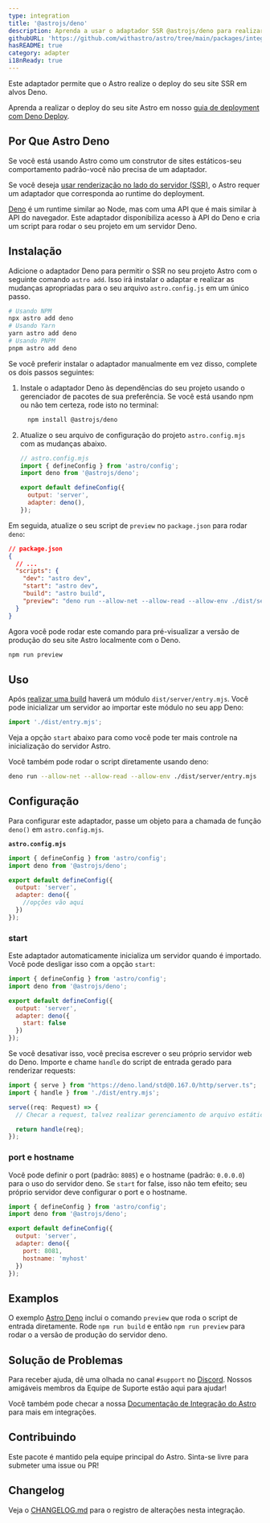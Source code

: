 ```yaml
---
type: integration
title: '@astrojs/deno'
description: Aprenda a usar o adaptador SSR @astrojs/deno para realizar o deploy do seu projeto Astro.
githubURL: 'https://github.com/withastro/astro/tree/main/packages/integrations/deno/'
hasREADME: true
category: adapter
i18nReady: true
---
```



Este adaptador permite que o Astro realize o deploy do seu site SSR em alvos Deno.

Aprenda a realizar o deploy do seu site Astro em nosso [guia de deployment com Deno Deploy](/pt-br/guides/deploy/deno/).

## Por Que Astro Deno

Se você está usando Astro como um construtor de sites estáticos-seu comportamento padrão-você não precisa de um adaptador.

Se você deseja [usar renderização no lado do servidor (SSR)](/pt-br/guides/server-side-rendering/), o Astro requer um adaptador que corresponda ao runtime do deployment.

[Deno](https://deno.land/) é um runtime similar ao Node, mas com uma API que é mais similar à API do navegador. Este adaptador disponibiliza acesso à API do Deno e cria um script para rodar o seu projeto em um servidor Deno.

## Instalação

Adicione o adaptador Deno para permitir o SSR no seu projeto Astro com o seguinte comando `astro add`. Isso irá instalar o adaptar e realizar as mudanças apropriadas para o seu arquivo `astro.config.js` em um único passo.

```sh
# Usando NPM
npx astro add deno
# Usando Yarn
yarn astro add deno
# Usando PNPM
pnpm astro add deno
```

Se você preferir instalar o adaptador manualmente em vez disso, complete os dois passos seguintes:

1.  Instale o adaptador Deno às dependências do seu projeto usando o gerenciador de pacotes de sua preferência. Se você está usando npm ou não tem certeza, rode isto no terminal:

    ```bash
      npm install @astrojs/deno
    ```

2.  Atualize o seu arquivo de configuração do projeto `astro.config.mjs` com as mudanças abaixo.

    ```js ins={3,6-7}
    // astro.config.mjs
    import { defineConfig } from 'astro/config';
    import deno from '@astrojs/deno';

    export default defineConfig({
      output: 'server',
      adapter: deno(),
    });
    ```

Em seguida, atualize o seu script de `preview` no `package.json` para rodar `deno`:

```json ins={8}
// package.json
{
  // ...
  "scripts": {
    "dev": "astro dev",
    "start": "astro dev",
    "build": "astro build",
    "preview": "deno run --allow-net --allow-read --allow-env ./dist/server/entry.mjs"
  }
}
```

Agora você pode rodar este comando para pré-visualizar a versão de produção do seu site Astro localmente com o Deno.

```bash
npm run preview
```

## Uso

Após [realizar uma build](/pt-br/guides/deploy/#fazendo-build-do-seu-site-localmente) haverá um módulo `dist/server/entry.mjs`. Você pode inicializar um servidor ao importar este módulo no seu app Deno:

```js
import './dist/entry.mjs';
```

Veja a opção `start` abaixo para como você pode ter mais controle na inicialização do servidor Astro.

Você também pode rodar o script diretamente usando deno:

```sh
deno run --allow-net --allow-read --allow-env ./dist/server/entry.mjs
```

## Configuração

Para configurar este adaptador, passe um objeto para a chamada de função `deno()` em `astro.config.mjs`.

**`astro.config.mjs`**

```js
import { defineConfig } from 'astro/config';
import deno from '@astrojs/deno';

export default defineConfig({
  output: 'server',
  adapter: deno({
    //opções vão aqui
  })
});
```

### start

Este adaptador automaticamente inicializa um servidor quando é importado. Você pode desligar isso com a opção `start`:

```js
import { defineConfig } from 'astro/config';
import deno from '@astrojs/deno';

export default defineConfig({
  output: 'server',
  adapter: deno({
    start: false
  })
});
```

Se você desativar isso, você precisa escrever o seu próprio servidor web do Deno. Importe e chame `handle` do script de entrada gerado para renderizar requests:

```ts
import { serve } from "https://deno.land/std@0.167.0/http/server.ts";
import { handle } from './dist/entry.mjs';

serve((req: Request) => {
  // Checar a request, talvez realizar gerenciamento de arquivo estático aqui.

  return handle(req);
});
```

### port e hostname

Você pode definir o port (padrão: `8085`) e o hostname (padrão: `0.0.0.0`) para o uso do servidor deno. Se `start` for false, isso não tem efeito; seu próprio servidor deve configurar o port e o hostname.

```js
import { defineConfig } from 'astro/config';
import deno from '@astrojs/deno';

export default defineConfig({
  output: 'server',
  adapter: deno({
    port: 8081,
    hostname: 'myhost'
  })
});
```

## Examplos

O exemplo [Astro Deno](https://github.com/withastro/astro/tree/main/examples/deno) inclui o comando `preview` que roda o script de entrada diretamente. Rode `npm run build` e então `npm run preview` para rodar o a versão de produção do servidor deno.

## Solução de Problemas

Para receber ajuda, dê uma olhada no canal `#support` no [Discord](https://astro.build/chat). Nossos amigáveis membros da Equipe de Suporte estão aqui para ajudar!

Você também pode checar a nossa [Documentação de Integração do Astro][astro-integration] para mais em integrações.

## Contribuindo

Este pacote é mantido pela equipe principal do Astro. Sinta-se livre para submeter uma issue ou PR!

## Changelog

Veja o [CHANGELOG.md](https://github.com/withastro/astro/tree/main/packages/integrations/deno/CHANGELOG.md) para o registro de alterações nesta integração.

[astro-integration]: /pt-br/guides/integrations-guide/
